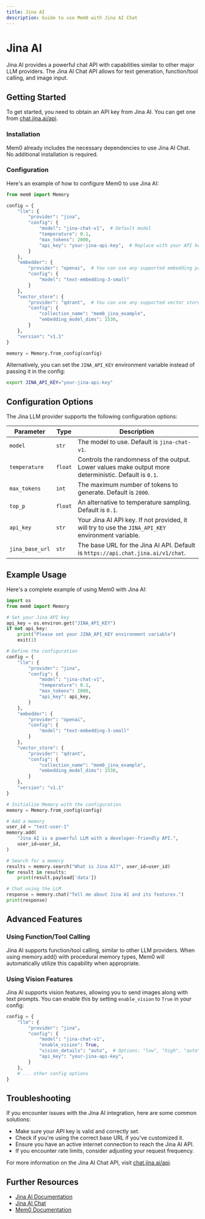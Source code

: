 ```yaml
---
title: Jina AI
description: Guide to use Mem0 with Jina AI Chat
---
```


# Jina AI

Jina AI provides a powerful chat API with capabilities similar to other major LLM providers. The Jina AI Chat API allows for text generation, function/tool calling, and image input.

## Getting Started

To get started, you need to obtain an API key from Jina AI. You can get one from [chat.jina.ai/api](https://chat.jina.ai/api).

### Installation

Mem0 already includes the necessary dependencies to use Jina AI Chat. No additional installation is required.

### Configuration

Here's an example of how to configure Mem0 to use Jina AI:

```python
from mem0 import Memory

config = {
    "llm": {
        "provider": "jina",
        "config": {
            "model": "jina-chat-v1",  # Default model
            "temperature": 0.1,
            "max_tokens": 2000,
            "api_key": "your-jina-api-key",  # Replace with your API key or set JINA_API_KEY env variable
        }
    },
    "embedder": {
        "provider": "openai",  # You can use any supported embedding provider
        "config": {
            "model": "text-embedding-3-small"
        }
    },
    "vector_store": {
        "provider": "qdrant",  # You can use any supported vector store
        "config": {
            "collection_name": "mem0_jina_example",
            "embedding_model_dims": 1536,
        }
    },
    "version": "v1.1"
}

memory = Memory.from_config(config)
```

Alternatively, you can set the `JINA_API_KEY` environment variable instead of passing it in the config:

```bash
export JINA_API_KEY="your-jina-api-key"
```

## Configuration Options

The Jina LLM provider supports the following configuration options:

| Parameter | Type | Description |
|-----------|------|-------------|
| `model` | `str` | The model to use. Default is `jina-chat-v1`. |
| `temperature` | `float` | Controls the randomness of the output. Lower values make output more deterministic. Default is `0.1`. |
| `max_tokens` | `int` | The maximum number of tokens to generate. Default is `2000`. |
| `top_p` | `float` | An alternative to temperature sampling. Default is `0.1`. |
| `api_key` | `str` | Your Jina AI API key. If not provided, it will try to use the `JINA_API_KEY` environment variable. |
| `jina_base_url` | `str` | The base URL for the Jina AI API. Default is `https://api.chat.jina.ai/v1/chat`. |

## Example Usage

Here's a complete example of using Mem0 with Jina AI:

```python
import os
from mem0 import Memory

# Set your Jina API key
api_key = os.environ.get("JINA_API_KEY")
if not api_key:
    print("Please set your JINA_API_KEY environment variable")
    exit(1)

# Define the configuration
config = {
    "llm": {
        "provider": "jina",
        "config": {
            "model": "jina-chat-v1",
            "temperature": 0.1,
            "max_tokens": 2000,
            "api_key": api_key,
        }
    },
    "embedder": {
        "provider": "openai",
        "config": {
            "model": "text-embedding-3-small"
        }
    },
    "vector_store": {
        "provider": "qdrant",
        "config": {
            "collection_name": "mem0_jina_example",
            "embedding_model_dims": 1536,
        }
    },
    "version": "v1.1"
}

# Initialize Memory with the configuration
memory = Memory.from_config(config)

# Add a memory
user_id = "test-user-1"
memory.add(
    "Jina AI is a powerful LLM with a developer-friendly API.",
    user_id=user_id,
)

# Search for a memory
results = memory.search("What is Jina AI?", user_id=user_id)
for result in results:
    print(result.payload['data'])

# Chat using the LLM
response = memory.chat("Tell me about Jina AI and its features.")
print(response)
```

## Advanced Features

### Using Function/Tool Calling

Jina AI supports function/tool calling, similar to other LLM providers. When using memory.add() with procedural memory types, Mem0 will automatically utilize this capability when appropriate.

### Using Vision Features

Jina AI supports vision features, allowing you to send images along with text prompts. You can enable this by setting `enable_vision` to `True` in your config:

```python
config = {
    "llm": {
        "provider": "jina",
        "config": {
            "model": "jina-chat-v1",
            "enable_vision": True,
            "vision_details": "auto",  # Options: "low", "high", "auto"
            "api_key": "your-jina-api-key",
        }
    },
    # ... other config options
}
```

## Troubleshooting

If you encounter issues with the Jina AI integration, here are some common solutions:

- Make sure your API key is valid and correctly set.
- Check if you're using the correct base URL if you've customized it.
- Ensure you have an active internet connection to reach the Jina AI API.
- If you encounter rate limits, consider adjusting your request frequency.

For more information on the Jina AI Chat API, visit [chat.jina.ai/api](https://chat.jina.ai/api).

## Further Resources

- [Jina AI Documentation](https://jina.ai/docs/)
- [Jina AI Chat](https://chat.jina.ai/)
- [Mem0 Documentation](/) 